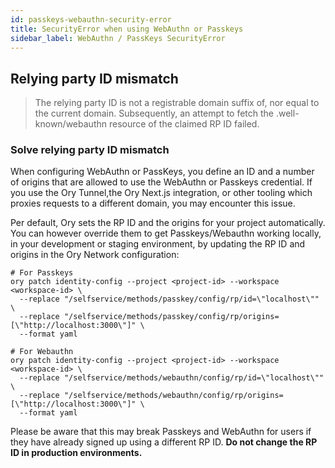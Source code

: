 ```yaml
---
id: passkeys-webauthn-security-error
title: SecurityError when using WebAuthn or Passkeys
sidebar_label: WebAuthn / PassKeys SecurityError
---
```


## Relying party ID mismatch

> The relying party ID is not a registrable domain suffix of, nor equal to the current domain. Subsequently, an attempt to fetch
> the .well-known/webauthn resource of the claimed RP ID failed.

### Solve relying party ID mismatch

When configuring WebAuthn or PassKeys, you define an ID and a number of origins that are allowed to use the WebAuthn or Passkeys
credential. If you use the Ory Tunnel,the Ory Next.js integration, or other tooling which proxies requests to a
different domain, you may encounter this issue.

Per default, Ory sets the RP ID and the origins for your project automatically. You can however override them to get
Passkeys/Webauthn working locally, in your development or staging environment, by updating the RP ID and origins in the Ory
Network configuration:

```
# For Passkeys
ory patch identity-config --project <project-id> --workspace <workspace-id> \
  --replace "/selfservice/methods/passkey/config/rp/id=\"localhost\"" \
  --replace "/selfservice/methods/passkey/config/rp/origins=[\"http://localhost:3000\"]" \
  --format yaml

# For Webauthn
ory patch identity-config --project <project-id> --workspace <workspace-id> \
  --replace "/selfservice/methods/webauthn/config/rp/id=\"localhost\"" \
  --replace "/selfservice/methods/webauthn/config/rp/origins=[\"http://localhost:3000\"]" \
  --format yaml
```

Please be aware that this may break Passkeys and WebAuthn for users if they have already signed up using a different RP ID. **Do
not change the RP ID in production environments.**
